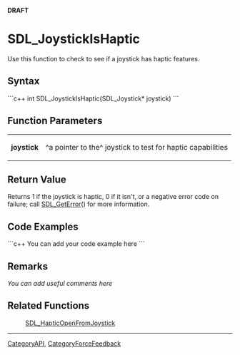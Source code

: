<!-- pragma section-numbers off -->
<!-- pragma disable-camelcase -->
'''DRAFT'''

= SDL_JoystickIsHaptic =
Use this function to check to see if a joystick has haptic features.


== Syntax ==
```c++
int SDL_JoystickIsHaptic(SDL_Joystick* joystick)
```

== Function Parameters ==
{|
|'''joystick'''
|^a pointer to the^ joystick to test for haptic capabilities
|}

== Return Value ==
Returns 1 if the joystick is haptic, 0 if it isn't, or a negative error code on failure; call [[SDL_GetError]]() for more information.

== Code Examples ==
```c++
You can add your code example here
```

== Remarks ==
''You can add useful comments here''

== Related Functions ==
:[[SDL_HapticOpenFromJoystick]]

----
[[CategoryAPI]], [[CategoryForceFeedback]]
